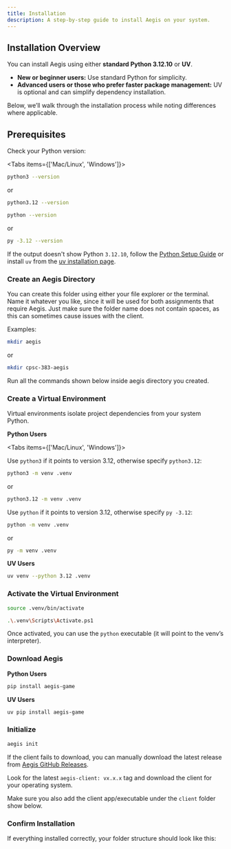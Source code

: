 ```yaml
---
title: Installation
description: A step-by-step guide to install Aegis on your system.
---
```


## Installation Overview

You can install Aegis using either **standard Python 3.12.10** or **UV**.  

- **New or beginner users:** Use standard Python for simplicity.  
- **Advanced users or those who prefer faster package management:** UV is optional and can simplify dependency installation.

Below, we’ll walk through the installation process while noting differences where applicable.


## Prerequisites

Check your Python version:

<Tabs items={['Mac/Linux', 'Windows']}>

<Tab value="Mac/Linux">

```bash
python3 --version
```

or

```bash
python3.12 --version
```

</Tab>

<Tab value="Windows">

```bash
python --version
```

or

```bash
py -3.12 --version
```

</Tab>

</Tabs>

If the output doesn't show Python `3.12.10`, follow the [Python Setup Guide](../../../guides/python)
or install `uv` from the [uv installation page](https://docs.astral.sh/uv/getting-started/installation/).

<Steps>

### Create an Aegis Directory

You can create this folder using either your file explorer or the terminal. Name it whatever you like,
since it will be used for both assignments that require Aegis. Just make sure the folder name does not
contain spaces, as this can sometimes cause issues with the client. 

Examples:

```bash
mkdir aegis
```

or 

```bash
mkdir cpsc-383-aegis
```

Run all the commands shown below inside aegis directory you created.

### Create a Virtual Environment

Virtual environments isolate project dependencies from your system Python.

**Python Users**

<Tabs items={['Mac/Linux', 'Windows']}>

<Tab value="Mac/Linux">

Use `python3` if it points to version 3.12, otherwise specify `python3.12`:

```bash
python3 -m venv .venv
```

or

```bash
python3.12 -m venv .venv
```

</Tab>

<Tab value="Windows">

Use `python` if it points to version 3.12, otherwise specify `py -3.12`:

```bash
python -m venv .venv
```

or

```bash
py -m venv .venv
```

</Tab>

</Tabs>

**UV Users**

```bash
uv venv --python 3.12 .venv
```

### Activate the Virtual Environment

```bash tab="Mac/Linux"
source .venv/bin/activate
```

```bash tab="Windows"
.\.venv\Scripts\Activate.ps1
```

Once activated, you can use the `python` executable (it will point to the venv’s interpreter).

### Download Aegis 

**Python Users**

```bash
pip install aegis-game
```

**UV Users**

```bash
uv pip install aegis-game
```

### Initialize

```bash
aegis init
```

<Callout type="warning">

If the client fails to download, you can manually download the latest release
from [Aegis GitHub Releases](https://github.com/AEGIS-GAME/aegis/releases).

Look for the latest `aegis-client: vx.x.x` tag and download the client for your operating system.

Make sure you also add the client app/executable under the `client` folder show below.

</Callout>

### Confirm Installation

If everything installed correctly, your folder structure should look like this:

<Tree>
  <TreeItem name="aegis" type="folder">
    <TreeItem name="agents" type="folder">
      <TreeItem name="agent_path" type="folder">
        <TreeItem name="main.py"/>
      </TreeItem>
    </TreeItem>
    <TreeItem name="client" type="folder">
      <TreeItem name="<client for your system>"/>
    </TreeItem>
    <TreeItem name="config" type="folder">
      <TreeItem name="config.yaml"/>
    </TreeItem>
    <TreeItem name="worlds" type="folder">
      <TreeItem name="<world1>.world"/>
      <TreeItem name="<world2>.world"/>
      <TreeItem name="<world3>.world"/>
      <TreeItem name="..."/>
    </TreeItem>
  </TreeItem>
</Tree>

</Steps>
